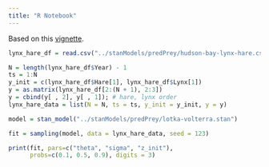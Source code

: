 ```yaml
---
title: "R Notebook"
---
```


Based on this [vignette](https://mc-stan.org/users/documentation/case-studies/lotka-volterra-predator-prey.html#mechanistic-model-the-lotka-volterra-equations).

```r
lynx_hare_df = read.csv("../stanModels/predPrey/hudson-bay-lynx-hare.csv", comment.char="#")
```

```r
N = length(lynx_hare_df$Year) - 1
ts = 1:N
y_init = c(lynx_hare_df$Hare[1], lynx_hare_df$Lynx[1])
y = as.matrix(lynx_hare_df[2:(N + 1), 2:3])
y = cbind(y[ , 2], y[ , 1]); # hare, lynx order
lynx_hare_data = list(N = N, ts = ts, y_init = y_init, y = y)
```

```r
model = stan_model("../stanModels/predPrey/lotka-volterra.stan")
```

```r
fit = sampling(model, data = lynx_hare_data, seed = 123)
```

```r
print(fit, pars=c("theta", "sigma", "z_init"),
      probs=c(0.1, 0.5, 0.9), digits = 3)
```